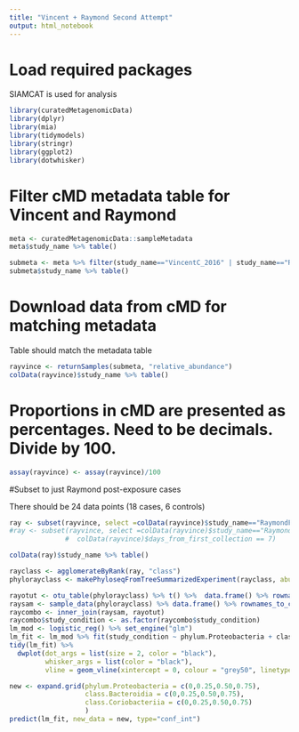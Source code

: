 ```yaml
---
title: "Vincent + Raymond Second Attempt"
output: html_notebook
---
```


# Load required packages

SIAMCAT is used for analysis

```r
library(curatedMetagenomicData)
library(dplyr)
library(mia)
library(tidymodels)
library(stringr)
library(ggplot2)
library(dotwhisker)
```

# Filter cMD metadata table for Vincent and Raymond
```r
meta <- curatedMetagenomicData::sampleMetadata
meta$study_name %>% table()

submeta <- meta %>% filter(study_name=="VincentC_2016" | study_name=="RaymondF_2016")
submeta$study_name %>% table()
```

# Download data from cMD for matching metadata
Table should match the metadata table
```r
rayvince <- returnSamples(submeta, "relative_abundance")
colData(rayvince)$study_name %>% table()
```

# Proportions in cMD are presented as percentages. Need to be decimals. Divide by 100.
```r
assay(rayvince) <- assay(rayvince)/100
```

#Subset to just Raymond post-exposure cases

There should be 24 data points (18 cases, 6 controls)
```r
ray <- subset(rayvince, select =colData(rayvince)$study_name=="RaymondF_2016")
#ray <- subset(rayvince, select =colData(rayvince)$study_name=="RaymondF_2016" &
              #  colData(rayvince)$days_from_first_collection == 7)

colData(ray)$study_name %>% table()
```
```r
rayclass <- agglomerateByRank(ray, "class")
phylorayclass <- makePhyloseqFromTreeSummarizedExperiment(rayclass, abund_values = "relative_abundance")
```

```r
rayotut <- otu_table(phylorayclass) %>% t() %>%  data.frame() %>% rownames_to_column()
raysam <- sample_data(phylorayclass) %>% data.frame() %>% rownames_to_column()
raycombo <- inner_join(raysam, rayotut)
raycombo$study_condition <- as.factor(raycombo$study_condition)
lm_mod <- logistic_reg() %>% set_engine("glm")
lm_fit <- lm_mod %>% fit(study_condition ~ phylum.Proteobacteria + class.Bacteroidia + class.Coriobacteriia, data=raycombo)
tidy(lm_fit) %>% 
  dwplot(dot_args = list(size = 2, color = "black"),
         whisker_args = list(color = "black"),
         vline = geom_vline(xintercept = 0, colour = "grey50", linetype = 2))
```
```r
new <- expand.grid(phylum.Proteobacteria = c(0,0.25,0.50,0.75),
                   class.Bacteroidia = c(0,0.25,0.50,0.75),
                   class.Coriobacteriia = c(0,0.25,0.50,0.75)
                   )
predict(lm_fit, new_data = new, type="conf_int")
```

